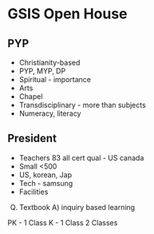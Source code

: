 # GSIS Open House

## PYP
- Christianity-based
- PYP, MYP, DP
- Spiritual - importance
- Arts
- Chapel
- Transdisciplinary - more than subjects
- Numeracy, literacy

## President
- Teachers 83 all cert qual - US canada
- Small <500
- US, korean, Jap
- Tech - samsung
- Facilities

Q) Textbook A) inquiry based learning


PK - 1 Class
K - 1 Class
2 Classes
